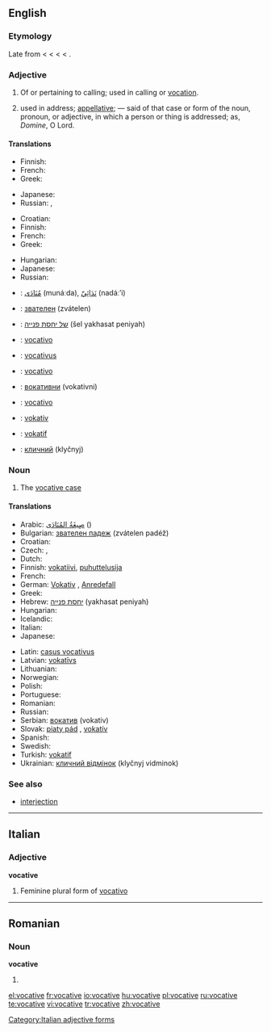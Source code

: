 ==English==
{{wikipedia|Vocative case}}

===Etymology===
Late {{etyl|enm}} from {{etyl|frm}} {{term|vocatif|lang=frm}} < {{etyl|la}} {{term|vocativus||calling|lang=la}} < {{term|vocatus||invocation|lang=la}} < {{term|vocare||to call|lang=la}} < {{proto|Indo-European|wek-|give vocal utterance, speak}}.

===Adjective===
{{en-adj}}

# Of or pertaining to calling; used in calling or [[vocation]].
# {{grammar}} used in address; [[appellative]]; — said of that case or form of the noun, pronoun, or adjective, in which a person or thing is addressed; as, ''Domine'', O Lord.

====Translations====
{{trans-top|of or pertaining to calling}}
* Finnish: {{t|fi|kutsumuksellinen}}
* French: {{t|fr|vocationnel}}
* Greek: {{t|el|κλητικός||tr=klitikós|sc=Grek}}
{{trans-mid}}
* Japanese: {{t|ja|天職の|tr=tenshoku-no|sc=Jpan}}
* Russian: {{t|ru|призывающий||tr=prizyvájuš'ij|sc=Cyrl}}, {{t|ru|зовущий||tr=zovúš'ij|sc=Cyrl}}
{{trans-bottom}}

{{trans-top|grammar: used in address}}
* Croatian: {{t-|hr|vokativan}}
* Finnish: {{t|fi|vokatiivinen}}
* French: {{t+|fr|vocatif|m}}
* Greek: {{t|el|κλητικός||tr=klitikós|sc=Grek}}
{{trans-mid}}
* Hungarian: {{t|hu|megszólító}}
* Japanese: {{t|ja|呼格の|tr=kokaku-no|sc=Jpan}}
* Russian: {{t|ru|звательный||tr=zvátel'nyj|sc=Cyrl}}
{{trans-bottom}}

{{checktrans-top}}
* {{ttbc|Arabic}}: [[منادى|مُنَادَى]] (munáːda), [[ندائي|نَدَائِيّ]] (nadáː’i)
* {{ttbc|Bulgarian}}: [[звателен]] (zvátelen)
* {{ttbc|Hebrew}}: [[של יחסת פנייה]] (šel yakhasat peniyah) {{f}}
* {{ttbc|Italian}}: [[vocativo]]
{{checktrans-mid}}
* {{ttbc|Latin}}: [[vocativus]]
* {{ttbc|Portuguese}}: [[vocativo]]
* {{ttbc|Serbian}}: [[вокативни]] (vokativni)
* {{ttbc|Spanish}}: [[vocativo]]
* {{ttbc|Swedish}}: [[vokativ]]
* {{ttbc|Turkish}}: [[vokatif]]
* {{ttbc|Ukrainian}}: [[кличний]] (klyčnyj)
{{checktrans-bottom}}

===Noun===
{{en-noun}}

# {{grammar}} The [[vocative case]]

====Translations====
{{trans-top|grammatical case}}
* Arabic: [[صيغة المنادى|صِيغَةُ المُنَادَى]] ({{IPA|ʂíːɣatu l-munáːda}}) {{f}}
* Bulgarian: [[звателен падеж]] (zvátelen padéž) {{m}}
* Croatian: {{t-|hr|vokativ|m}}
* Czech: {{t-|cs|vokativ|m}}, {{t-|cs|pátý pád|m}}
* Dutch: {{t+|nl|aanspreekvorm|m}}
* Finnish: [[vokatiivi]], [[puhuttelusija]]
* French: {{t+|fr|vocatif|m}}
* German: [[Vokativ]] {{m}}, [[Anredefall]] {{m}}
* Greek: {{t+|el|κλητική|f|tr=klitikí|sc=Grek}}
* Hebrew: [[יחסת פנייה]] (yakhasat peniyah) {{f}}
* Hungarian: {{t+|hu|megszólító eset}}
* Icelandic: {{t+|is|ávarpsfall|n}}
* Italian: {{t+|it|vocativo|m}}
* Japanese: {{t+|ja|呼格|tr=kokaku|sc=Jpan}}
{{trans-mid}}
* Latin: [[casus vocativus]] {{m}}
* Latvian: [[vokatīvs]] {{m}}
* Lithuanian: {{t+|lt|šauksmininkas|m|xs=Lithuanian}}
* Norwegian: {{t-|no|vokativ|m}}
* Polish: {{t+|pl|wołacz|m}}
* Portuguese: {{t+|pt|vocativo|m}}
* Romanian: {{t-|ro|vocativ|n}}
* Russian: {{t-|ru|звательный падеж|m|tr=zvátel'nyj padéž|sc=Cyrl}}
* Serbian: [[вокатив]] (vokativ) {{m}}
* Slovak: [[piaty pád]] {{m}}, [[vokatív]] {{m}}
* Spanish: {{t+|es|vocativo|m}}
* Swedish: {{t-|sv|vokativ}}
* Turkish: [[vokatif]]
* Ukrainian: [[кличний відмінок]] (klyčnyj vidminok) {{m}}
{{trans-bottom}}

===See also===
* [[interjection]]

----

==Italian==

===Adjective===
'''vocative''' {{f}}

# Feminine plural form of [[vocativo]]

[[Category:Italian adjective forms]]

----

==Romanian==

===Noun===
'''vocative''' {{n|p}}

# {{plural of|vocativ|lang=Romanian}}

[[el:vocative]]
[[fr:vocative]]
[[io:vocative]]
[[hu:vocative]]
[[pl:vocative]]
[[ru:vocative]]
[[te:vocative]]
[[vi:vocative]]
[[tr:vocative]]
[[zh:vocative]]